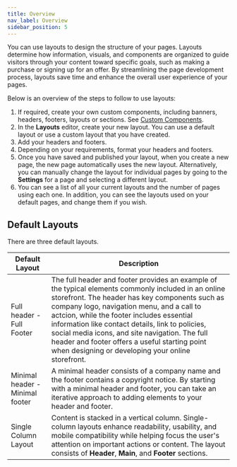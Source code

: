 ```yaml
---
title: Overview
nav_label: Overview
sidebar_position: 5
---
```


You can use layouts to design the structure of your pages. Layouts determine how information, visuals, and components are organized to guide visitors through your content toward specific goals, such as making a purchase or signing up for an offer. By streamlining the page development process, layouts save time and enhance the overall user experience of your pages.

Below is an overview of the steps to follow to use layouts:

1. If required, create your own custom components, including banners, headers, footers, layouts or sections. See [Custom Components](/docs/studio/developers/components).
1. In the **Layouts** editor, create your new layout. You can use a default layout or use a custom layout that you have created.
1. Add your headers and footers.
1. Depending on your requirements, format your headers and footers.
1. Once you have saved and published your layout, when you create a new page, the new page automatically uses the new layout. Alternatively, you can manually change the layout for individual pages by going to the **Settings** for a page and selecting a different layout.
1. You can see a list of all your current layouts and the number of pages using each one. In addition, you can see the layouts used on your default pages, and change them if you wish.

## Default Layouts

There are three default layouts.

| Default Layout                  | Description                                                                                                                                                                                                            |
|---------------------------------|------------------------------------------------------------------------------------------------------------------------------------------------------------------------------------------------------------------------|
| Full header - Full Footer       | The full header and footer provides an example of the typical elements commonly included in an online storefront. The header has key components such as company logo, navigation menu, and a call to actcion, while the footer includes essential information like contact details, link to policies, social media icons, and site navigation. The full header and footer offers a useful starting point when designing or developing your online storefront.                                                                                             |
| Minimal header - Minimal footer | A minimal header consists of a company name and the footer contains a copyright notice. By starting with a minimal header and footer, you can take an iterative approach to adding elements to your header and footer. |
| Single Column Layout            | Content is stacked in a vertical column. Single-column layouts enhance readability, usability, and mobile compatibility while helping focus the user's attention on important actions or content. The layout consists of **Header**, **Main**, and **Footer** sections.    |







